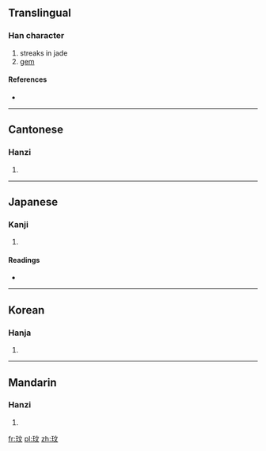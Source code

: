 {{also|珉}}
==Translingual==

===Han character===
{{Han char|rn=96|rad=玉|as=04|sn=8|four=1014<sub>0</sub>|canj=一土卜大 (MGYK)}}

# streaks in jade
# [[gem]]

====References====
* {{Han ref|kx=0728.030|dkj=20860|dj=1140.030|hdz=21105.030|uh=739F|ud=29599|bh=AAB3|bd=43699}}

----

==Cantonese==

===Hanzi===
{{yue-hanzi|jyut=|y=man4}}

# {{defn|Cantonese|sort=玉04}}

----

==Japanese==

===Kanji===
{{ja-kanji|grade=|rs=玉04}}

# {{defn|Japanese|sort=玉04}}

====Readings====
* {{ja-readings|on=[[びん]] (bin), [[みん]] (min), [[ばい]] (bai), [[まい]] (mai), [[ぶん]] (bun), [[もん]] (mon)|kun=}}

----

==Korean==

===Hanja===
{{ko-hanja|hangeul=민|eumhun=|rv=min|mr=min|y=min}}

# {{defn|Korean|sort=玉04}}

----

==Mandarin==

===Hanzi===
{{cmn-hanzi|pin=[[wén]] ([[wen2]])|wg=wen<sup>2</sup>}}

# {{defn|Mandarin|sort=玉04}}

[[fr:玟]]
[[pl:玟]]
[[zh:玟]]